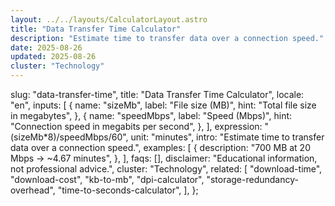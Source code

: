 ```yaml
---
layout: ../../layouts/CalculatorLayout.astro
title: "Data Transfer Time Calculator"
description: "Estimate time to transfer data over a connection speed."
date: 2025-08-26
updated: 2025-08-26
cluster: "Technology"
---
```



  slug: "data-transfer-time",
  title: "Data Transfer Time Calculator",
  locale: "en",
  inputs: [
    {
      name: "sizeMb",
      label: "File size (MB)",
      hint: "Total file size in megabytes",
    },
    {
      name: "speedMbps",
      label: "Speed (Mbps)",
      hint: "Connection speed in megabits per second",
    },
  ],
  expression: "(sizeMb*8)/speedMbps/60",
  unit: "minutes",
  intro: "Estimate time to transfer data over a connection speed.",
  examples: [
    {
      description: "700 MB at 20 Mbps → ~4.67 minutes",
    },
  ],
  faqs: [],
  disclaimer: "Educational information, not professional advice.",
  cluster: "Technology",
  related: [
    "download-time",
    "download-cost",
    "kb-to-mb",
    "dpi-calculator",
    "storage-redundancy-overhead",
    "time-to-seconds-calculator",
  ],
};

<Calculator schema={schema} />
